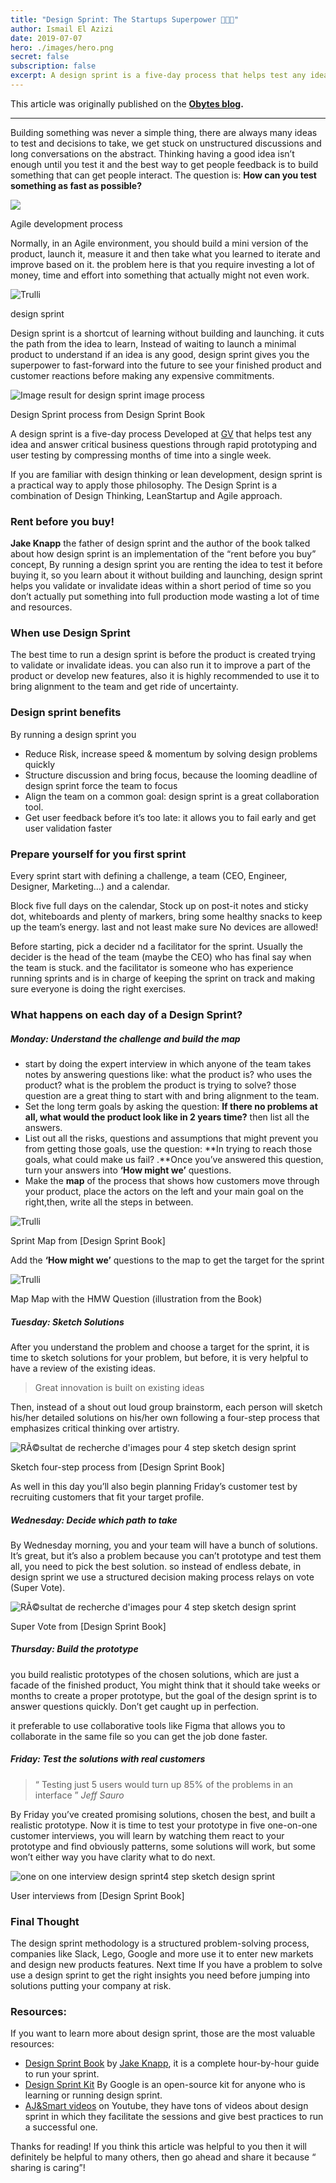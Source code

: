 ```yaml
---
title: "Design Sprint: The Startups Superpower 💪💪💪"
author: Ismail El Azizi
date: 2019-07-07
hero: ./images/hero.png
secret: false
subscription: false
excerpt: A design sprint is a five-day process that helps test any idea and answer critical business questions through rapid prototyping and user testing by compressing months of time into a single week.
---
```


This article was originally published on the  [**Obytes blog**](https://www.obytes.com/blog/)**.**

----------
Building something was never a simple thing, there are always many ideas to test and decisions to take, we get stuck on unstructured discussions and long conversations on the abstract. Thinking having a good idea isn’t enough until you test it and the best way to get people feedback is to build something that can get people interact. The question is:  **How can you test something as fast as possible?**

![ ](https://cdn-images-1.medium.com/max/1600/1*gg1AeMeYeJgOItkq9WGPGQ.png)

Agile development process

Normally, in an Agile environment, you should build a mini version of the product, launch it, measure it and then take what you learned to iterate and improve based on it. the problem here is that you require investing a lot of money, time and effort into something that actually might not even work.

![Trulli](https://cdn-images-1.medium.com/max/1600/1*iaUH4bHRD6xHJha2eeyFGQ.png)

design sprint

Design sprint is a shortcut of learning without building and launching. it cuts the path from the idea to learn, Instead of waiting to launch a minimal product to understand if an idea is any good, design sprint gives you the superpower to fast-forward into the future to see your finished product and customer reactions before making any expensive commitments.

![Image result for design sprint image process](https://cdn-images-1.medium.com/max/1600/1*epqcNSs9BLwjvLfW8tkMrg.jpeg)

Design Sprint process from Design Sprint Book

A design sprint is a five-day process Developed at  [GV](http://gv.com/)  that helps test any idea and answer critical business questions through rapid prototyping and user testing by compressing months of time into a single week.

If you are familiar with design thinking or lean development, design sprint is a practical way to apply those philosophy. The Design Sprint is a combination of Design Thinking, LeanStartup and Agile approach.

### Rent before you buy!

**Jake Knapp**  the father of design sprint and the author of the book talked about how design sprint is an implementation of the “rent before you buy” concept, By running a design sprint you are renting the idea to test it before buying it, so you learn about it without building and launching, design sprint helps you validate or invalidate ideas within a short period of time so you don’t actually put something into full production mode wasting a lot of time and resources.

### When use Design Sprint

The best time to run a design sprint is before the product is created trying to validate or invalidate ideas. you can also run it to improve a part of the product or develop new features, also it is highly recommended to use it to bring alignment to the team and get ride of uncertainty.

### Design sprint benefits

By running a design sprint you

-   Reduce Risk, increase speed & momentum by solving design problems quickly
-   Structure discussion and bring focus, because the looming deadline of design sprint force the team to focus
-   Align the team on a common goal: design sprint is a great collaboration tool.
-   Get user feedback before it’s too late: it allows you to fail early and get user validation faster

### Prepare yourself for you first sprint

Every sprint start with defining a challenge, a team (CEO, Engineer, Designer, Marketing…) and a calendar.

Block five full days on the calendar, Stock up on post-it notes and sticky dot, whiteboards and plenty of markers, bring some healthy snacks to keep up the team’s energy. last and not least make sure No devices are allowed!

Before starting, pick a decider nd a facilitator for the sprint. Usually the decider is the head of the team (maybe the CEO) who has final say when the team is stuck. and the facilitator is someone who has experience running sprints and is in charge of keeping the sprint on track and making sure everyone is doing the right exercises.

### What happens on each day of a Design Sprint?

##### **Monday:**  Understand the challenge and build the map

-   start by doing the expert interview in which anyone of the team takes notes by answering questions like: what the product is? who uses the product? what is the problem the product is trying to solve? those question are a great thing to start with and bring alignment to the team.
-   Set the long term goals by asking the question:  **If there no problems at all, what would the product look like in 2 years time?**  then list all the answers.
-   List out all the risks, questions and assumptions that might prevent you from getting those goals, use the question:  **In trying to reach those goals, what could make us fail? .**Once you’ve answered this question, turn your answers into  **‘How might we’**  questions.
-   Make the  **map**  of the process that shows how customers move through your product, place the actors on the left and your main goal on the right,then, write all the steps in between.

![Trulli](https://cdn-images-1.medium.com/max/1600/1*KvXvyCpT3d8zrEZCBWhKRA.jpeg)

Sprint Map from [Design Sprint Book]

Add the  **‘How might we’**  questions to the map to get the target for the sprint

![Trulli](https://cdn-images-1.medium.com/max/1600/1*maiBpnKh1-zlPB3SjCp3YA.png)

Map Map with the HMW Question (illustration from the Book)

##### **Tuesday:**  Sketch Solutions

After you understand the problem and choose a target for the sprint, it is time to sketch solutions for your problem, but before, it is very helpful to have a review of the existing ideas.

> Great innovation is built on existing ideas

Then, instead of a shout out loud group brainstorm, each person will sketch his/her detailed solutions on his/her own following a four-step process that emphasizes critical thinking over artistry.

![RÃ©sultat de recherche d'images pour 4 step  sketch design sprint](https://cdn-images-1.medium.com/max/1600/1*e7cne7N1ubMcdWrW96cdFw.png)

Sketch four-step process from [Design Sprint Book]

As well in this day you’ll also begin planning Friday’s customer test by recruiting customers that fit your target profile.

##### **Wednesday:**  Decide which path to take

By Wednesday morning, you and your team will have a bunch of solutions. It’s great, but it’s also a problem because you can’t prototype and test them all, you need to pick the best solution. so instead of endless debate, in design sprint we use a structured decision making process relays on vote (Super Vote).

![RÃ©sultat de recherche d'images pour 4 step  sketch design sprint](https://cdn-images-1.medium.com/max/1600/1*W6m42D2P4VnUyK-6O91ZyA.png)

Super Vote from [Design Sprint Book]

##### **Thursday:**  Build the prototype

you build realistic prototypes of the chosen solutions, which are just a facade of the finished product, You might think that it should take weeks or months to create a proper prototype, but the goal of the design sprint is to answer questions quickly. Don’t get caught up in perfection.

it preferable to use collaborative tools like Figma that allows you to collaborate in the same file so you can get the job done faster.

##### **Friday:**  Test the solutions with real customers

> “ Testing just 5 users would turn up 85% of the problems in an interface ”  _Jeff Sauro_

By Friday you’ve created promising solutions, chosen the best, and built a realistic prototype. Now it is time to test your prototype in five one-on-one customer interviews, you will learn by watching them react to your prototype and find obviously patterns, some solutions will work, but some won’t either way you have clarity what to do next.

![one on one interview  design sprint4 step  sketch design sprint](https://cdn-images-1.medium.com/max/1600/1*sBeJ5_367qloO0XQpEsbzg.png)

User interviews from [Design Sprint Book]

### Final Thought

The design sprint methodology is a structured problem-solving process, companies like Slack, Lego, Google and more use it to enter new markets and design new products features. Next time If you have a problem to solve use a design sprint to get the right insights you need before jumping into solutions putting your company at risk.

### Resources:

If you want to learn more about design sprint, those are the most valuable resources:

-   [Design Sprint Book](https://www.amazon.com/Sprint-Solve-Problems-Test-Ideas/dp/150112174X/ref=sr_1_1?keywords=9781501121746&linkCode=qs&qid=1562422937&s=books&sr=1-1)  by  [Jake Knapp](https://medium.com/u/f230699aec44), it is a complete hour-by-hour guide to run your sprint.
-   [Design Sprint Kit](https://designsprintkit.withgoogle.com/)  By Google is an open-source kit for anyone who is learning or running design sprint.
-   [AJ&Smart videos](https://www.youtube.com/channel/UCeB_OpLspKJGiKv1CYkWFFw)  on Youtube, they have tons of videos about design sprint in which they facilitate the sessions and give best practices to run a successful one.

  

Thanks for reading! If you think this article was helpful to you then it will definitely be helpful to many others, then go ahead and share it because “ sharing is caring”!